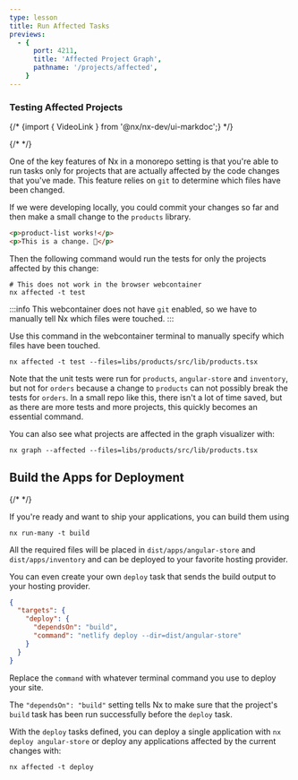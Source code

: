 ```yaml
---
type: lesson
title: Run Affected Tasks
previews:
  - {
      port: 4211,
      title: 'Affected Project Graph',
      pathname: '/projects/affected',
    }
---
```


### Testing Affected Projects

{/* {import { VideoLink } from '@nx/nx-dev/ui-markdoc';} */}

{/* <VideoLink link="https://youtu.be/ZzTP4bVJEnI?t=551"></VideoLink> */}

One of the key features of Nx in a monorepo setting is that you're able to run tasks only for projects that are actually affected by the code changes that you've made. This feature relies on `git` to determine which files have been changed.

If we were developing locally, you could commit your changes so far and then make a small change to the `products` library.

```html {% fileName="libs/products/src/lib/product-list/product-list.component.html" %}
<p>product-list works!</p>
<p>This is a change. 👋</p>
```

Then the following command would run the tests for only the projects affected by this change:

```shell
# This does not work in the browser webcontainer
nx affected -t test
```

:::info
This webcontainer does not have `git` enabled, so we have to manually tell Nx which files were touched.
:::

Use this command in the webcontainer terminal to manually specify which files have been touched.

```shell
nx affected -t test --files=libs/products/src/lib/products.tsx
```

Note that the unit tests were run for `products`, `angular-store` and `inventory`, but not for `orders` because a change to `products` can not possibly break the tests for `orders`. In a small repo like this, there isn't a lot of time saved, but as there are more tests and more projects, this quickly becomes an essential command.

You can also see what projects are affected in the graph visualizer with:

```shell
nx graph --affected --files=libs/products/src/lib/products.tsx
```

## Build the Apps for Deployment

{/* <VideoLink link="https://youtu.be/ZzTP4bVJEnI?t=608"></VideoLink> */}

If you're ready and want to ship your applications, you can build them using

```shell
nx run-many -t build
```

All the required files will be placed in `dist/apps/angular-store` and `dist/apps/inventory` and can be deployed to your favorite hosting provider.

You can even create your own `deploy` task that sends the build output to your hosting provider.

```json {% fileName="apps/angular-store/project.json" %}
{
  "targets": {
    "deploy": {
      "dependsOn": "build",
      "command": "netlify deploy --dir=dist/angular-store"
    }
  }
}
```

Replace the `command` with whatever terminal command you use to deploy your site.

The `"dependsOn": "build"` setting tells Nx to make sure that the project's `build` task has been run successfully before the `deploy` task.

With the `deploy` tasks defined, you can deploy a single application with `nx deploy angular-store` or deploy any applications affected by the current changes with:

```shell
nx affected -t deploy
```
